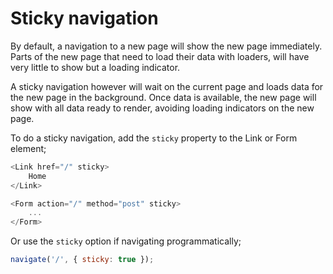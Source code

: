 # Sticky navigation

By default, a navigation to a new page will show the new page immediately.
Parts of the new page that need to load their data with loaders, will have very little to show but a loading indicator.

A sticky navigation however will wait on the current page and loads data for the new page in the background.
Once data is available, the new page will show with all data ready to render, avoiding loading indicators on the new page.

To do a sticky navigation, add the `sticky` property to the Link or Form element;

```javascript
<Link href="/" sticky>
	Home
</Link>

<Form action="/" method="post" sticky>
	...
</Form>
```

Or use the `sticky` option if navigating programmatically;

```javascript
navigate('/', { sticky: true });
```

